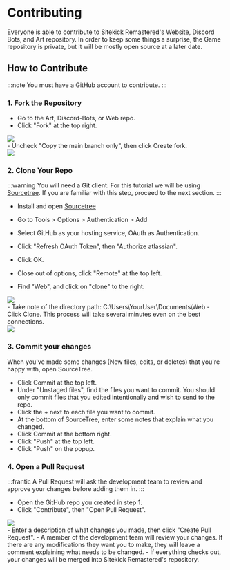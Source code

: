 # Contributing
Everyone is able to contribute to Sitekick Remastered's Website, Discord Bots, and Art repository.  In order to keep some things a surprise, the Game repository is private, but it will be mostly open source at a later date.

## How to Contribute
:::note
You must have a GitHub account to contribute.
:::

### 1. Fork the Repository
- Go to the Art, Discord-Bots, or Web repo.
- Click "Fork" at the top right.
<div class="text--center"> 
  <img src="/img/wiki/development/contributing/fork.png" /> 
</div>
- Uncheck "Copy the main branch only", then click Create fork.
<div class="text--center"> 
  <img src="/img/wiki/development/contributing/forking.png" /> 
</div>


### 2. Clone Your Repo
:::warning
You will need a Git client.  For this tutorial we will be using [Sourcetree](https://www.sourcetreeapp.com/).  If you are familiar with this step, proceed to the next section.
:::

- Install and open [Sourcetree](https://www.sourcetreeapp.com/)
- Go to Tools > Options > Authentication > Add
- Select GitHub as your hosting service, OAuth as Authentication.
- Click "Refresh OAuth Token", then "Authorize atlassian".
- Click OK.

- Close out of options, click "Remote" at the top left.
- Find "Web", and click on "clone" to the right.
<div class="text--center"> 
  <img src="/img/wiki/development/contributing/clone.png" /> 
</div>
- Take note of the directory path: C:\Users\YourUser\Documents\Web
- Click Clone.  This process will take several minutes even on the best connections.
<div class="text--center"> 
  <img src="/img/wiki/development/contributing/clone2.png" /> 
</div>

### 3. Commit your changes
When you've made some changes (New files, edits, or deletes) that you're happy with, open SourceTree.

- Click Commit at the top left.
- Under "Unstaged files", find the files you want to commit.  You should only commit files that you edited intentionally and wish to send to the repo.
- Click the + next to each file you want to commit.
- At the bottom of SourceTree, enter some notes that explain what you changed.
- Click Commit at the bottom right.
- Click "Push" at the top left.
- Click "Push" on the popup.

### 4. Open a Pull Request
:::frantic
A Pull Request will ask the development team to review and approve your changes before adding them in.
:::

- Open the GitHub repo you created in step 1.
- Click "Contribute", then "Open Pull Request".
<div class="text--center"> 
  <img src="/img/wiki/development/contributing/contribute.png" /> 
</div>
- Enter a description of what changes you made, then click "Create Pull Request".
- A member of the development team will review your changes.  If there are any modifications they want you to make, they will leave a comment explaining what needs to be changed.
- If everything checks out, your changes will be merged into Sitekick Remastered's repository.